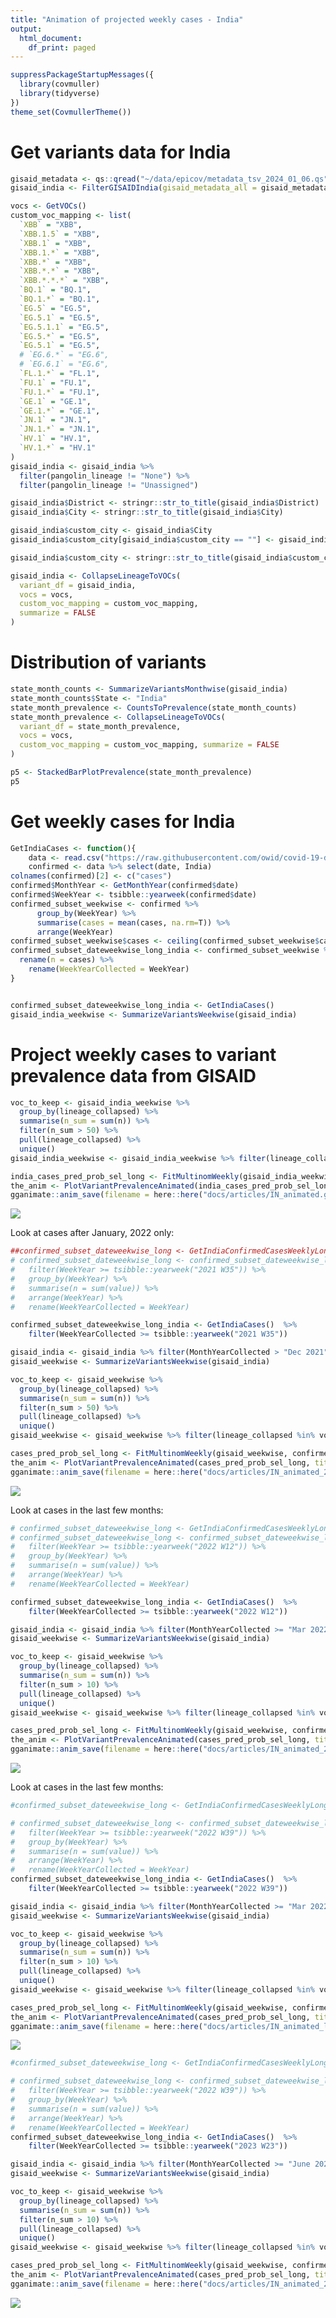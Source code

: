 ```yaml
---
title: "Animation of projected weekly cases - India"
output:
  html_document:
    df_print: paged
---
```





```r
suppressPackageStartupMessages({
  library(covmuller)
  library(tidyverse)
})
theme_set(CovmullerTheme())
```

# Get variants data for India

```r
gisaid_metadata <- qs::qread("~/data/epicov/metadata_tsv_2024_01_06.qs")
gisaid_india <- FilterGISAIDIndia(gisaid_metadata_all = gisaid_metadata)

vocs <- GetVOCs()
custom_voc_mapping <- list(
  `XBB` = "XBB",
  `XBB.1.5` = "XBB",
  `XBB.1` = "XBB",
  `XBB.1.*` = "XBB",
  `XBB.*` = "XBB",
  `XBB.*.*` = "XBB",
  `XBB.*.*.*` = "XBB",
  `BQ.1` = "BQ.1",
  `BQ.1.*` = "BQ.1",
  `EG.5` = "EG.5",
  `EG.5.1` = "EG.5",
  `EG.5.1.1` = "EG.5",
  `EG.5.*` = "EG.5",
  `EG.5.1` = "EG.5",
  # `EG.6.*` = "EG.6",
  # `EG.6.1` = "EG.6",
  `FL.1.*` = "FL.1",
  `FU.1` = "FU.1",
  `FU.1.*` = "FU.1",
  `GE.1` = "GE.1",
  `GE.1.*` = "GE.1",
  `JN.1` = "JN.1",
  `JN.1.*` = "JN.1",
  `HV.1` = "HV.1",
  `HV.1.*` = "HV.1"
)
gisaid_india <- gisaid_india %>%
  filter(pangolin_lineage != "None") %>%
  filter(pangolin_lineage != "Unassigned")

gisaid_india$District <- stringr::str_to_title(gisaid_india$District)
gisaid_india$City <- stringr::str_to_title(gisaid_india$City)

gisaid_india$custom_city <- gisaid_india$City
gisaid_india$custom_city[gisaid_india$custom_city == ""] <- gisaid_india$District[gisaid_india$custom_city == ""]

gisaid_india$custom_city <- stringr::str_to_title(gisaid_india$custom_city)

gisaid_india <- CollapseLineageToVOCs(
  variant_df = gisaid_india,
  vocs = vocs,
  custom_voc_mapping = custom_voc_mapping,
  summarize = FALSE
)
```



# Distribution of variants

```r
state_month_counts <- SummarizeVariantsMonthwise(gisaid_india)
state_month_counts$State <- "India"
state_month_prevalence <- CountsToPrevalence(state_month_counts)
state_month_prevalence <- CollapseLineageToVOCs(
  variant_df = state_month_prevalence,
  vocs = vocs,
  custom_voc_mapping = custom_voc_mapping, summarize = FALSE
)

p5 <- StackedBarPlotPrevalence(state_month_prevalence)
p5
```

# Get weekly cases for India

```r
GetIndiaCases <- function(){
    data <- read.csv("https://raw.githubusercontent.com/owid/covid-19-data/master/public/data/cases_deaths/new_cases.csv")
    confirmed <- data %>% select(date, India)
colnames(confirmed)[2] <- c("cases")
confirmed$MonthYear <- GetMonthYear(confirmed$date)
confirmed$WeekYear <- tsibble::yearweek(confirmed$date)
confirmed_subset_weekwise <- confirmed %>%
      group_by(WeekYear) %>%
      summarise(cases = mean(cases, na.rm=T)) %>%
      arrange(WeekYear)
confirmed_subset_weekwise$cases <- ceiling(confirmed_subset_weekwise$cases)  
confirmed_subset_dateweekwise_long_india <- confirmed_subset_weekwise %>%
  rename(n = cases) %>%
    rename(WeekYearCollected = WeekYear)
}


confirmed_subset_dateweekwise_long_india <- GetIndiaCases()
gisaid_india_weekwise <- SummarizeVariantsWeekwise(gisaid_india)
```


# Project weekly cases to variant prevalence data from GISAID

```r
voc_to_keep <- gisaid_india_weekwise %>%
  group_by(lineage_collapsed) %>%
  summarise(n_sum = sum(n)) %>%
  filter(n_sum > 50) %>%
  pull(lineage_collapsed) %>%
  unique()
gisaid_india_weekwise <- gisaid_india_weekwise %>% filter(lineage_collapsed %in% voc_to_keep)

india_cases_pred_prob_sel_long <- FitMultinomWeekly(gisaid_india_weekwise, confirmed_subset_dateweekwise_long_india)
the_anim <- PlotVariantPrevalenceAnimated(india_cases_pred_prob_sel_long, title = "Estimated cases (weekly average) in India by variant", caption = "**Source: gisaid.org and ourworldindata.org/coronavirus**", date_breaks = "28 days") # , trans_y="log10")
gganimate::anim_save(filename = here::here("docs/articles/IN_animated.gif"), animation = the_anim)
```
![](IN_animated.gif)


Look at cases after January, 2022 only:

```r
##confirmed_subset_dateweekwise_long <- GetIndiaConfirmedCasesWeeklyLong()
# confirmed_subset_dateweekwise_long <- confirmed_subset_dateweekwise_long %>%
#   filter(WeekYear >= tsibble::yearweek("2021 W35")) %>%
#   group_by(WeekYear) %>%
#   summarise(n = sum(value)) %>%
#   arrange(WeekYear) %>%
#   rename(WeekYearCollected = WeekYear)

confirmed_subset_dateweekwise_long_india <- GetIndiaCases()  %>%
    filter(WeekYearCollected >= tsibble::yearweek("2021 W35"))

gisaid_india <- gisaid_india %>% filter(MonthYearCollected > "Dec 2021")
gisaid_weekwise <- SummarizeVariantsWeekwise(gisaid_india)

voc_to_keep <- gisaid_weekwise %>%
  group_by(lineage_collapsed) %>%
  summarise(n_sum = sum(n)) %>%
  filter(n_sum > 50) %>%
  pull(lineage_collapsed) %>%
  unique()
gisaid_weekwise <- gisaid_weekwise %>% filter(lineage_collapsed %in% voc_to_keep)

cases_pred_prob_sel_long <- FitMultinomWeekly(gisaid_weekwise, confirmed_subset_dateweekwise_long_india)
the_anim <- PlotVariantPrevalenceAnimated(cases_pred_prob_sel_long, title = "Estimated cases (weekly average) in India by variant", caption = "**Source: gisaid.org and ourworldindata.org/coronavirus**<br>") # , trans_y="log10")
gganimate::anim_save(filename = here::here("docs/articles/IN_animated_2021.gif"), animation = the_anim)
```
![](IN_animated_2021.gif)


Look at cases in the last few months:

```r
# confirmed_subset_dateweekwise_long <- GetIndiaConfirmedCasesWeeklyLong()
# confirmed_subset_dateweekwise_long <- confirmed_subset_dateweekwise_long %>%
#   filter(WeekYear >= tsibble::yearweek("2022 W12")) %>%
#   group_by(WeekYear) %>%
#   summarise(n = sum(value)) %>%
#   arrange(WeekYear) %>%
#   rename(WeekYearCollected = WeekYear)

confirmed_subset_dateweekwise_long_india <- GetIndiaCases()  %>%
    filter(WeekYearCollected >= tsibble::yearweek("2022 W12"))

gisaid_india <- gisaid_india %>% filter(MonthYearCollected >= "Mar 2022")
gisaid_weekwise <- SummarizeVariantsWeekwise(gisaid_india)

voc_to_keep <- gisaid_weekwise %>%
  group_by(lineage_collapsed) %>%
  summarise(n_sum = sum(n)) %>%
  filter(n_sum > 10) %>%
  pull(lineage_collapsed) %>%
  unique()
gisaid_weekwise <- gisaid_weekwise %>% filter(lineage_collapsed %in% voc_to_keep)

cases_pred_prob_sel_long <- FitMultinomWeekly(gisaid_weekwise, confirmed_subset_dateweekwise_long_india)
the_anim <- PlotVariantPrevalenceAnimated(cases_pred_prob_sel_long, title = "Estimated cases (weekly average) in India by variant", caption = "**Source: gisaid.org and ourworldindata.org/coronavirus**<br>")
gganimate::anim_save(filename = here::here("docs/articles/IN_animated_2022.gif"), animation = the_anim)
```
![](IN_animated_2022.gif)


Look at cases in the last few months:

```r
#confirmed_subset_dateweekwise_long <- GetIndiaConfirmedCasesWeeklyLong()

# confirmed_subset_dateweekwise_long <- confirmed_subset_dateweekwise_long %>%
#   filter(WeekYear >= tsibble::yearweek("2022 W39")) %>%
#   group_by(WeekYear) %>%
#   summarise(n = sum(value)) %>%
#   arrange(WeekYear) %>%
#   rename(WeekYearCollected = WeekYear)
confirmed_subset_dateweekwise_long_india <- GetIndiaCases()  %>%
    filter(WeekYearCollected >= tsibble::yearweek("2022 W39"))

gisaid_india <- gisaid_india %>% filter(MonthYearCollected >= "Mar 2022")
gisaid_weekwise <- SummarizeVariantsWeekwise(gisaid_india)

voc_to_keep <- gisaid_weekwise %>%
  group_by(lineage_collapsed) %>%
  summarise(n_sum = sum(n)) %>%
  filter(n_sum > 10) %>%
  pull(lineage_collapsed) %>%
  unique()
gisaid_weekwise <- gisaid_weekwise %>% filter(lineage_collapsed %in% voc_to_keep)

cases_pred_prob_sel_long <- FitMultinomWeekly(gisaid_weekwise, confirmed_subset_dateweekwise_long_india)
the_anim <- PlotVariantPrevalenceAnimated(cases_pred_prob_sel_long, title = "Estimated cases (weekly average) in India by variant", caption = "**Source: gisaid.org and ourworldindata.org/coronavirus**<br>")
gganimate::anim_save(filename = here::here("docs/articles/IN_animated_latest.gif"), animation = the_anim)
```
![](IN_animated_latest.gif)



```r
#confirmed_subset_dateweekwise_long <- GetIndiaConfirmedCasesWeeklyLong()

# confirmed_subset_dateweekwise_long <- confirmed_subset_dateweekwise_long %>%
#   filter(WeekYear >= tsibble::yearweek("2022 W39")) %>%
#   group_by(WeekYear) %>%
#   summarise(n = sum(value)) %>%
#   arrange(WeekYear) %>%
#   rename(WeekYearCollected = WeekYear)
confirmed_subset_dateweekwise_long_india <- GetIndiaCases()  %>%
    filter(WeekYearCollected >= tsibble::yearweek("2023 W23"))

gisaid_india <- gisaid_india %>% filter(MonthYearCollected >= "June 2023")
gisaid_weekwise <- SummarizeVariantsWeekwise(gisaid_india)

voc_to_keep <- gisaid_weekwise %>%
  group_by(lineage_collapsed) %>%
  summarise(n_sum = sum(n)) %>%
  filter(n_sum > 10) %>%
  pull(lineage_collapsed) %>%
  unique()
gisaid_weekwise <- gisaid_weekwise %>% filter(lineage_collapsed %in% voc_to_keep)

cases_pred_prob_sel_long <- FitMultinomWeekly(gisaid_weekwise, confirmed_subset_dateweekwise_long_india)
the_anim <- PlotVariantPrevalenceAnimated(cases_pred_prob_sel_long, title = "Estimated cases (weekly average) in India by variant", caption = "**Source: gisaid.org and ourworldindata.org/coronavirus**<br>")
gganimate::anim_save(filename = here::here("docs/articles/IN_animated_2023.gif"), animation = the_anim)
```
![](IN_animated_2023.gif)
